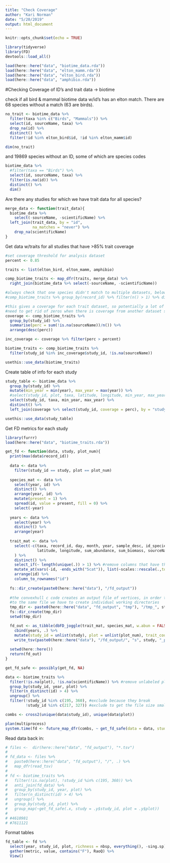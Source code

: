 ```yaml
---
title: "Check Coverage"
author: "Kari Norman"
date: "5/20/2019"
output: html_document
---
```


```r
knitr::opts_chunk$set(echo = TRUE)
```

```r
library(tidyverse)
library(FD)
devtools::load_all()
```

```r
load(here::here("data", "biotime_data.rda"))
load(here::here("data", "elton_mamm.rda"))
load(here::here("data", "elton_bird.rda"))
load(here::here("data", "amphibio.rda"))
```

#Checking Coverage of ID's and trait data -> biotime

check if all bird & mammal biotime data w/id's has an elton match. There are 68 species without a match (63 are birds).
```r
no_trait <- biotime_data %>%
  filter(taxa %in% c("Birds", "Mammals")) %>%
  select(id, sourceName, taxa) %>%
  drop_na(id) %>%
  distinct() %>%
  filter(!id %in% elton_bird$id, !id %in% elton_mamm$id)

dim(no_trait)
```

and 19869 species without an ID, some of which are species codes
```r
biotime_data %>%
  #filter(taxa == "Birds") %>%
  select(id, sourceName, taxa) %>%
  filter(is.na(id)) %>%
  distinct() %>%
  dim()
```

Are there any studies for which we have trait data for all species?
```r
merge_data <- function(trait_data){
  biotime_data %>%
    select(-sourceName, -scientificName) %>%
  left_join(trait_data, by = "id",
            na_matches = "never") %>%
    drop_na(scientificName)
}
```

Get data w/traits for all studies that have >85% trait coverage
```r
#set coverage threshold for analysis dataset
percent <- 0.85

traits <- list(elton_bird, elton_mamm, amphibio)

comp_biotime_traits <- map_dfr(traits, merge_data) %>%
  right_join(biotime_data %>% select(-sourceName, -scientificName))

#always check that one species didn't match to multiple datasets, below should return and empty dataframe
#comp_biotime_traits %>% group_by(record_id) %>% filter(n() > 1) %>% dim()

#this gives a coverage for each trait dataset, so potentially a lot of coverage with one dataset and no coverage on all the rest
#need to get rid of zeros when there is coverage from another dataset so we only have one entry per study
coverage <- comp_biotime_traits %>%
  group_by(study_id) %>%
  summarise(perc = sum(!is.na(sourceName))/n()) %>%
  arrange(desc(perc))

inc_coverage <- coverage %>% filter(perc > percent)

biotime_traits <- comp_biotime_traits %>%
  filter(study_id %in% inc_coverage$study_id, !is.na(sourceName))
```

```r
usethis::use_data(biotime_traits)
```


Create table of info for each study
```r
study_table <- biotime_data %>%
  group_by(study_id) %>%
  mutate(min_year = min(year), max_year = max(year)) %>% 
  #select(study_id, plot, taxa, latitude, longitude, min_year, max_year) %>%
  select(study_id, taxa, min_year, max_year) %>%
  distinct() %>%
  left_join(coverage %>% select(study_id, coverage = perc), by = "study_id")

usethis::use_data(study_table)
```

Get FD metrics for each study 
```r
library(furrr)
load(here::here("data", "biotime_traits.rda"))

get_fd <- function(data, study, plot_num){
  print(max(data$record_id))
  
  data <- data %>%
    filter(study_id == study, plot == plot_num)
  
  species_mat <- data %>%
    select(year, id) %>% 
    distinct() %>%
    arrange(year, id) %>%
    mutate(present = 1) %>%
    spread(id, value = present, fill = 0) %>%
    select(-year)
  
  years <- data %>% 
    select(year) %>%
    distinct() %>%
    arrange(year)
  
  trait_mat <- data %>%
    select(-c(taxa, record_id, day, month, year, sample_desc, id_species, 
              latitude, longitude, sum_abundance, sum_biomass, sourceName, scientificName)
    ) %>%
    distinct() %>%
    select_if(~ length(unique(.)) > 1) %>% #remove columns that have the same value for all columns
    mutate_at(vars(-id, -ends_with("5cat")), list(~scales::rescale(.,to=c(0, 1)))) %>% #rescale variables
    arrange(id) %>%
    column_to_rownames("id")
  
  fs::dir_create(paste0(here::here("data"), "/fd_output"))
  
  #the convexhull c code creates an output file of vertices, in order to not have multiple threads writing
  #to the same file we have to create individual working directories
  tmp_dir <- paste0(here::here("data", "fd_output", "tmp"), "/tmp_", study, plot_num)
  fs::dir_create(tmp_dir)
  setwd(tmp_dir)

  fd_out <- as_tibble(dbFD_joggle(trait_mat, species_mat, w.abun = FALSE))[,1:8] %>%
    cbind(years, .) %>%
    mutate(study_id = unlist(study), plot = unlist(plot_num), trait_count = dim(trait_mat)[2]) %>%
    write_tsv(paste0(here::here("data"), "/fd_output/", "s", study, "_p", plot_num, "_fd.tsv"))
  
  setwd(here::here())
  return(fd_out)
}

get_fd_safe <- possibly(get_fd, NA)

data <- biotime_traits %>% 
  filter(!is.na(plot), !is.na(scientificName)) %>% #remove unlabeled plots and observations without traits
  group_by(study_id, year, plot) %>%
  filter(n_distinct(id) > 4) %>%
  ungroup() %>%
  filter(!study_id %in% c(195, 360), #exclude because they break
         !study_id %in% c(217, 327)) #exclude to get the file size smaller

combs <- cross2(unique(data$study_id), unique(data$plot))

plan(multiprocess)
system.time(fd <- future_map_dfr(combs, ~ get_fd_safe(data = data, study = .x[1], plot = .x[2])))
```

Read data back in:
```r
# files <-  dir(here::here("data", "fd_output"), "*.tsv")
# 
# fd_data <- files %>%
#   paste0(here::here("data", "fd_output"), "/", .) %>%
#   map_dfr(read_tsv)
# 
# fd <- biotime_traits %>%
#   filter(!is.na(plot), !study_id %in% c(195, 360)) %>%
#   anti_join(fd_data) %>%
#   group_by(study_id, year, plot) %>%
#   filter(n_distinct(id) > 4) %>%
#   ungroup() %>%
#   group_by(study_id, plot) %>%
#   group_map(~get_fd_safe(.x, study = .y$study_id, plot = .y$plot))
# 
# #4610981
# #7611121

```

Format tables
```r
fd_table <- fd %>% 
  select(year, study_id, plot, richness = nbsp, everything(), -sing.sp) %>%
  gather(metric, value, contains("F"), RaoQ) %>%
  View()
```

